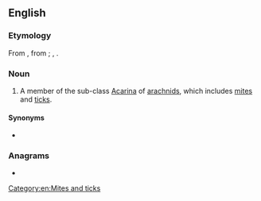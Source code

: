 ==English==

===Etymology===
From {{af|en|lang1=mul|Acaridae|-an}}, from {{der|en|grc|ἀκαρί||mite}}; {{l|en|surface analysis#Noun}}, {{suffix|en|acarid|an}}.

===Noun===
{{en-noun}}

# {{lb|en|zoology}} A member of the sub-class [[Acarina]] of [[arachnid]]s, which includes [[mite]]s and [[tick]]s.

====Synonyms====
* {{l|en|acarid}}

===Anagrams===
* {{anagrams|en|a=aaacdinr|Arcadian|aracanid|arcadian}}

[[Category:en:Mites and ticks]]